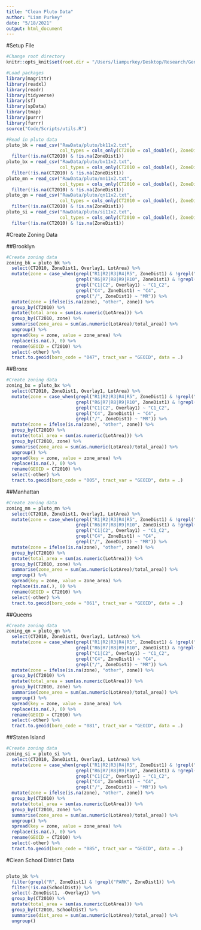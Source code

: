 ```yaml
---
title: "Clean Pluto Data"
author: "Liam Purkey"
date: "5/18/2021"
output: html_document
---
```


#Setup File

```r
#Change root directory
knitr::opts_knit$set(root.dir = "/Users/liampurkey/Desktop/Research/Gentrification")
```

```r
#Load packages
library(magrittr)
library(readxl)
library(readr)
library(tidyverse)
library(sf)
library(spData)
library(tmap)
library(purrr)
library(furrr)
source("Code/Scripts/utils.R")
```

```r
#Read in pluto data
pluto_bk = read_csv("RawData/pluto/bk11v2.txt", 
                    col_types = cols_only(CT2010 = col_double(), ZoneDist1 = col_character(), Overlay1 = col_character(), LotArea = col_double(), SchoolDist = col_double())) %>%
  filter(!is.na(CT2010) & !is.na(ZoneDist1)) 
pluto_bx = read_csv("RawData/pluto/bx11v2.txt", 
                    col_types = cols_only(CT2010 = col_double(), ZoneDist1 = col_character(), Overlay1 = col_character(), LotArea = col_double(), SchoolDist = col_double())) %>%
  filter(!is.na(CT2010) & !is.na(ZoneDist1)) 
pluto_mn = read_csv("RawData/pluto/mn11v2.txt", 
                    col_types = cols_only(CT2010 = col_double(), ZoneDist1 = col_character(), Overlay1 = col_character(), LotArea = col_double(), SchoolDist = col_double())) %>%
  filter(!is.na(CT2010) & !is.na(ZoneDist1)) 
pluto_qn = read_csv("RawData/pluto/qn11v2.txt", 
                    col_types = cols_only(CT2010 = col_double(), ZoneDist1 = col_character(), Overlay1 = col_character(), LotArea = col_double(), SchoolDist = col_double())) %>%
  filter(!is.na(CT2010) & !is.na(ZoneDist1)) 
pluto_si = read_csv("RawData/pluto/si11v2.txt", 
                    col_types = cols_only(CT2010 = col_double(), ZoneDist1 = col_character(), Overlay1 = col_character(), LotArea = col_double(), SchoolDist = col_double())) %>%
  filter(!is.na(CT2010) & !is.na(ZoneDist1)) 
```

#Create Zoning Data

##Brooklyn

```r
#Create zoning data
zoning_bk = pluto_bk %>%
  select(CT2010, ZoneDist1, Overlay1, LotArea) %>%
  mutate(zone = case_when(grepl("R1|R2|R3|R4|R5", ZoneDist1) & !grepl("/", ZoneDist1) ~ "R1_R5",
                          grepl("R6|R7|R8|R9|R10", ZoneDist1) & !grepl("/", ZoneDist1) ~ "R6_R10",
                          grepl("C1|C2", Overlay1) ~ "C1_C2",
                          grepl("C4", ZoneDist1) ~ "C4",
                          grepl("/", ZoneDist1) ~ "MR")) %>%
  mutate(zone = ifelse(is.na(zone), "other", zone)) %>%
  group_by(CT2010) %>%
  mutate(total_area = sum(as.numeric(LotArea))) %>%
  group_by(CT2010, zone) %>%
  summarise(zone_area = sum(as.numeric(LotArea)/total_area)) %>%
  ungroup() %>%
  spread(key = zone, value = zone_area) %>%
  replace(is.na(.), 0) %>%
  rename(GEOID = CT2010) %>%
  select(-other) %>%
  tract.to.geoid(boro_code = "047", tract_var = "GEOID", data = .)
```

##Bronx

```r
#Create zoning data
zoning_bx = pluto_bx %>%
  select(CT2010, ZoneDist1, Overlay1, LotArea) %>%
  mutate(zone = case_when(grepl("R1|R2|R3|R4|R5", ZoneDist1) & !grepl("/", ZoneDist1) ~ "R1_R5",
                          grepl("R6|R7|R8|R9|R10", ZoneDist1) & !grepl("/", ZoneDist1) ~ "R6_R10",
                          grepl("C1|C2", Overlay1) ~ "C1_C2",
                          grepl("C4", ZoneDist1) ~ "C4",
                          grepl("/", ZoneDist1) ~ "MR")) %>%
  mutate(zone = ifelse(is.na(zone), "other", zone)) %>%
  group_by(CT2010) %>%
  mutate(total_area = sum(as.numeric(LotArea))) %>%
  group_by(CT2010, zone) %>%
  summarise(zone_area = sum(as.numeric(LotArea)/total_area)) %>%
  ungroup() %>%
  spread(key = zone, value = zone_area) %>%
  replace(is.na(.), 0) %>%
  rename(GEOID = CT2010) %>%
  select(-other) %>%
  tract.to.geoid(boro_code = "005", tract_var = "GEOID", data = .)
```

##Manhattan

```r
#Create zoning data
zoning_mn = pluto_mn %>%
  select(CT2010, ZoneDist1, Overlay1, LotArea) %>%
  mutate(zone = case_when(grepl("R1|R2|R3|R4|R5", ZoneDist1) & !grepl("/", ZoneDist1) ~ "R1_R5",
                          grepl("R6|R7|R8|R9|R10", ZoneDist1) & !grepl("/", ZoneDist1) ~ "R6_R10",
                          grepl("C1|C2", Overlay1) ~ "C1_C2",
                          grepl("C4", ZoneDist1) ~ "C4",
                          grepl("/", ZoneDist1) ~ "MR")) %>%
  mutate(zone = ifelse(is.na(zone), "other", zone)) %>%
  group_by(CT2010) %>%
  mutate(total_area = sum(as.numeric(LotArea))) %>%
  group_by(CT2010, zone) %>%
  summarise(zone_area = sum(as.numeric(LotArea)/total_area)) %>%
  ungroup() %>%
  spread(key = zone, value = zone_area) %>%
  replace(is.na(.), 0) %>%
  rename(GEOID = CT2010) %>%
  select(-other) %>%
  tract.to.geoid(boro_code = "061", tract_var = "GEOID", data = .)
```

##Queens 

```r
#Create zoning data
zoning_qn = pluto_qn %>%
  select(CT2010, ZoneDist1, Overlay1, LotArea) %>%
  mutate(zone = case_when(grepl("R1|R2|R3|R4|R5", ZoneDist1) & !grepl("/", ZoneDist1) ~ "R1_R5",
                          grepl("R6|R7|R8|R9|R10", ZoneDist1) & !grepl("/", ZoneDist1) ~ "R6_R10",
                          grepl("C1|C2", Overlay1) ~ "C1_C2",
                          grepl("C4", ZoneDist1) ~ "C4",
                          grepl("/", ZoneDist1) ~ "MR")) %>%
  mutate(zone = ifelse(is.na(zone), "other", zone)) %>%
  group_by(CT2010) %>%
  mutate(total_area = sum(as.numeric(LotArea))) %>%
  group_by(CT2010, zone) %>%
  summarise(zone_area = sum(as.numeric(LotArea)/total_area)) %>%
  ungroup() %>%
  spread(key = zone, value = zone_area) %>%
  replace(is.na(.), 0) %>%
  rename(GEOID = CT2010) %>%
  select(-other) %>%
  tract.to.geoid(boro_code = "081", tract_var = "GEOID", data = .)
```

##Staten Island

```r
#Create zoning data
zoning_si = pluto_si %>%
  select(CT2010, ZoneDist1, Overlay1, LotArea) %>%
  mutate(zone = case_when(grepl("R1|R2|R3|R4|R5", ZoneDist1) & !grepl("/", ZoneDist1) ~ "R1_R5",
                          grepl("R6|R7|R8|R9|R10", ZoneDist1) & !grepl("/", ZoneDist1) ~ "R6_R10",
                          grepl("C1|C2", Overlay1) ~ "C1_C2",
                          grepl("C4", ZoneDist1) ~ "C4",
                          grepl("/", ZoneDist1) ~ "MR")) %>%
  mutate(zone = ifelse(is.na(zone), "other", zone)) %>%
  group_by(CT2010) %>%
  mutate(total_area = sum(as.numeric(LotArea))) %>%
  group_by(CT2010, zone) %>%
  summarise(zone_area = sum(as.numeric(LotArea)/total_area)) %>%
  ungroup() %>%
  spread(key = zone, value = zone_area) %>%
  replace(is.na(.), 0) %>%
  rename(GEOID = CT2010) %>%
  select(-other) %>%
  tract.to.geoid(boro_code = "085", tract_var = "GEOID", data = .)
```

#Clean School District Data

```r

```

```r
pluto_bk %>%
  filter(grepl("R", ZoneDist1) & !grepl("PARK", ZoneDist1)) %>%
  filter(!is.na(SchoolDist)) %>%
  select(-ZoneDist1, -Overlay1) %>%
  group_by(CT2010) %>%
  mutate(total_area = sum(as.numeric(LotArea))) %>%
  group_by(CT2010, SchoolDist) %>%
  summarise(dist_area = sum(as.numeric(LotArea)/total_area)) %>%
  ungroup() 
```


